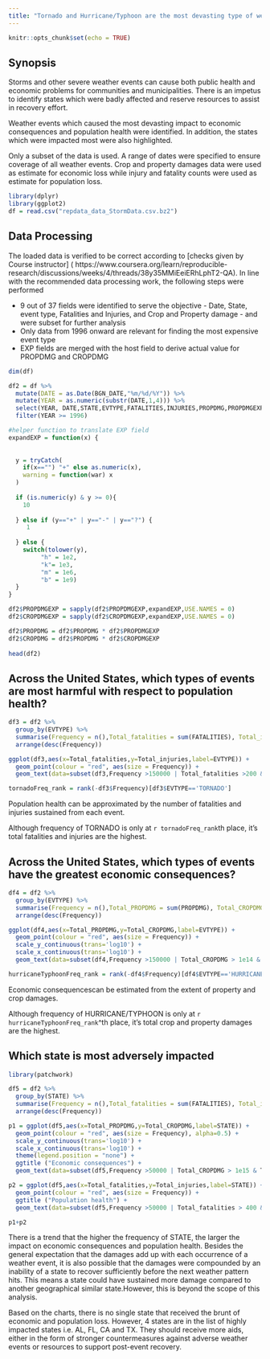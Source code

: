 ```yaml
---
title: "Tornado and Hurricane/Typhoon are the most devasting type of weather events, in terms of population health and economic value, based on NOAA storm data between 1996 and 2011"
---
```


```r
knitr::opts_chunk$set(echo = TRUE)
```

## Synopsis

Storms and other severe weather events can cause both public health and economic problems for communities and municipalities. There is an impetus to identify states which were badly affected and reserve resources to assist in recovery effort. 

Weather events which caused the most devasting impact to economic consequences and population health were identified. In addition, the states which were impacted most were also highlighted.

Only a subset of the data is used. A range of dates were specified to ensure coverage of all weather events. Crop and property damages data were used as estimate for economic loss while injury and fatality counts were used as estimate for population loss. 


```r
library(dplyr)
library(ggplot2)
df = read.csv("repdata_data_StormData.csv.bz2")
```

## Data Processing


The loaded data is verified to be correct according to [checks given by Course instructor] ( https://www.coursera.org/learn/reproducible-research/discussions/weeks/4/threads/38y35MMiEeiERhLphT2-QA). In line with the recommended data processing work, the following steps were performed

- 9 out of 37 fields were identified to serve the objective - Date, State, event type, Fatalities and Injuries, and Crop and Property damage - and were subset for further analysis
- Only data from 1996 onward are relevant for finding the most expensive event type
- EXP fields are merged with the host field to derive actual value for PROPDMG and CROPDMG


```r
dim(df)

df2 = df %>%
  mutate(DATE = as.Date(BGN_DATE,"%m/%d/%Y")) %>%
  mutate(YEAR = as.numeric(substr(DATE,1,4))) %>%
  select(YEAR, DATE,STATE,EVTYPE,FATALITIES,INJURIES,PROPDMG,PROPDMGEXP,CROPDMG,CROPDMGEXP) %>%
  filter(YEAR >= 1996) 
```

``` r
#helper function to translate EXP field
expandEXP = function(x) {
  
  
  y = tryCatch(
    if(x=="") "+" else as.numeric(x),
    warning = function(war) x
  )
  
  if (is.numeric(y) & y >= 0){
    10
    
  } else if (y=="+" | y=="-" | y=="?") {
     1
    
  } else {
    switch(tolower(y),
         "h" = 1e2,
         "k"= 1e3,
         "m" = 1e6,
         "b" = 1e9)
  }
}
```

``` r
df2$PROPDMGEXP = sapply(df2$PROPDMGEXP,expandEXP,USE.NAMES = 0)
df2$CROPDMGEXP = sapply(df2$CROPDMGEXP,expandEXP,USE.NAMES = 0)

df2$PROPDMG = df2$PROPDMG * df2$PROPDMGEXP
df2$CROPDMG = df2$PROPDMG * df2$CROPDMGEXP
  
head(df2)

```

## Across the United States, which types of events are most harmful with respect to population health?


```r
df3 = df2 %>%
  group_by(EVTYPE) %>%
  summarise(Frequency = n(),Total_fatalities = sum(FATALITIES), Total_injuries = sum(INJURIES)) %>%
  arrange(desc(Frequency))

ggplot(df3,aes(x=Total_fatalities,y=Total_injuries,label=EVTYPE)) +
  geom_point(colour = "red", aes(size = Frequency)) +
  geom_text(data=subset(df3,Frequency >150000 | Total_fatalities >200 & Total_injuries>0), vjust=1.2, size=2)

tornadoFreq_rank = rank(-df3$Frequency)[df3$EVTYPE=='TORNADO']
```

Population health can be approximated by the number of fatalities and injuries sustained from each event.

Although frequency of TORNADO is only at `r tornadoFreq_rank`th place, it's total fatalities and injuries are the highest.

## Across the United States, which types of events have the greatest economic consequences?

```r
df4 = df2 %>%
  group_by(EVTYPE) %>%
  summarise(Frequency = n(),Total_PROPDMG = sum(PROPDMG), Total_CROPDMG = sum(CROPDMG)) %>%
  arrange(desc(Frequency))

ggplot(df4,aes(x=Total_PROPDMG,y=Total_CROPDMG,label=EVTYPE)) +
  geom_point(colour = "red", aes(size = Frequency)) +
  scale_y_continuous(trans='log10') +
  scale_x_continuous(trans='log10') +
  geom_text(data=subset(df4,Frequency >150000 | Total_CROPDMG > 1e14 & Total_PROPDMG > 1e10), vjust=1.2, size=2)

hurricaneTyphoonFreq_rank = rank(-df4$Frequency)[df4$EVTYPE=='HURRICANE/TYPHOON']
```

Economic consequencescan be estimated from the extent of property and crop damages.

Although frequency of HURRICANE/TYPHOON is only at `r hurricaneTyphoonFreq_rank`^th place, it's total crop and property damages are the highest.

## Which state is most adversely impacted

```r
library(patchwork)

df5 = df2 %>%
  group_by(STATE) %>%
  summarise(Frequency = n(),Total_fatalities = sum(FATALITIES), Total_injuries = sum(INJURIES), Total_PROPDMG = sum(PROPDMG), Total_CROPDMG = sum(CROPDMG)) %>%
  arrange(desc(Frequency))

p1 = ggplot(df5,aes(x=Total_PROPDMG,y=Total_CROPDMG,label=STATE)) +
  geom_point(colour = "red", aes(size = Frequency), alpha=0.5) +
  scale_y_continuous(trans='log10') +
  scale_x_continuous(trans='log10') +
  theme(legend.position = "none") +
  ggtitle ("Economic consequences") +
  geom_text(data=subset(df5,Frequency >50000 | Total_CROPDMG > 1e15 & Total_PROPDMG > 1e10), vjust=1.2, size=2)

p2 = ggplot(df5,aes(x=Total_fatalities,y=Total_injuries,label=STATE)) +
  geom_point(colour = "red", aes(size = Frequency)) +
  ggtitle ("Population health") +
  geom_text(data=subset(df5,Frequency >50000 | Total_fatalities > 400 & Total_injuries > 2500), vjust=1.2, size=2)

p1+p2

```
There is a trend that the higher the frequency of STATE, the larger the impact on economic consequences and population health. Besides the general expectation that the damages add up with each occurrence of a weather event, it is also possible that the damages were compounded by an inability of a state to recover sufficiently before the next weather pattern hits. This means a state could have sustained more damage compared to another geographical similar state.However, this is beyond the scope of this analysis.

Based on the charts, there is no single state that received the brunt of economic and population loss. However, 4 states are in the list of highly impacted states i.e. AL, FL, CA and TX. They should receive more aids, either in the form of stronger countermeasures against adverse weather events or resources to support post-event recovery.

